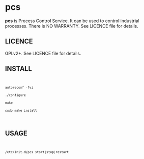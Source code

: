 = pcs =
'''pcs''' is Process Control Service. It can be used to control industrial
processes. There is NO WARRANTY. See LICENCE file for details.

== LICENCE ==
GPLv2+. See LICENCE file for details.

== INSTALL ==
<code>
 autoreconf -fvi
 ./configure
 make
 sudo make install
</code>

== USAGE ==

<code>
 /etc/init.d/pcs start|stop|restart
</code>
